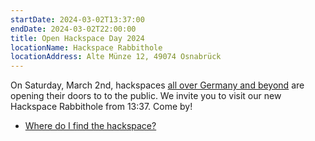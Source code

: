 ```yaml
---
startDate: 2024-03-02T13:37:00
endDate: 2024-03-02T22:00:00
title: Open Hackspace Day 2024
locationName: Hackspace Rabbithole
locationAddress: Alte Münze 12, 49074 Osnabrück
---
```


On Saturday, March 2nd, hackspaces [all over Germany and beyond](https://events.ccc.de/2024/02/23/tag-des-offenen-hackspace-einladung) are opening their doors to to the public.
We invite you to visit our new Hackspace Rabbithole from 13:37. Come by!

- [Where do I find the hackspace?](/en/hackspace/#directions)
